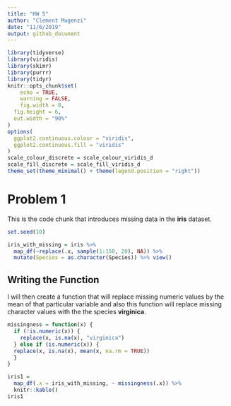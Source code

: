 ```yaml
---
title: "HW 5"
author: "Clement Mugenzi"
date: "11/6/2019"
output: github_document
---
```


```r
library(tidyverse)
library(viridis)
library(skimr)
library(purrr)
library(tidyr)
knitr::opts_chunk$set(
	echo = TRUE,
	warning = FALSE,
	fig.width = 8, 
  fig.height = 6,
  out.width = "90%"
)
options(
  ggplot2.continuous.colour = "viridis",
  ggplot2.continuous.fill = "viridis"
)
scale_colour_discrete = scale_colour_viridis_d
scale_fill_discrete = scale_fill_viridis_d
theme_set(theme_minimal() + theme(legend.position = "right"))
```

# Problem 1

This is the code chunk that introduces missing data in the **iris** dataset.

```r
set.seed(10)

iris_with_missing = iris %>% 
  map_df(~replace(.x, sample(1:150, 20), NA)) %>%
  mutate(Species = as.character(Species)) %>% view()
```

## Writing the Function

I will then create a function that will replace missing numeric values by the mean of that particular variable and also this function will replace missing character values with the the species **virginica**.


```r
missingness = function(x) {
  if (!is.numeric(x)) {
    replace(x, is.na(x), "virginica")
  } else if (is.numeric(x)) {
  replace(x, is.na(x), mean(x, na.rm = TRUE))
  }
}
```

```r
iris1 = 
  map_df(.x = iris_with_missing, ~ missingness(.x)) %>% 
  knitr::kable()
iris1
```













































































